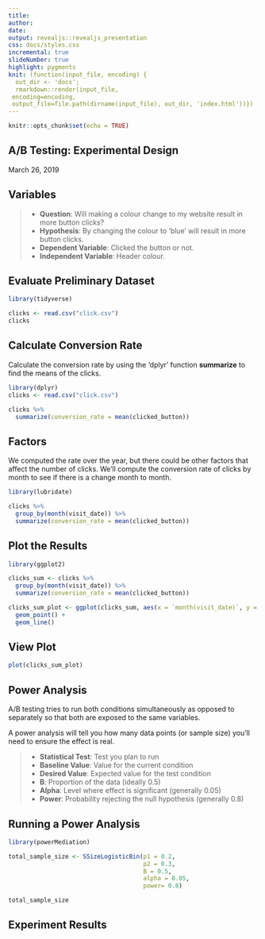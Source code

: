 ```yaml
---
title:
author: 
date: 
output: revealjs::revealjs_presentation
css: docs/styles.css
incremental: true
slideNumber: true
highlight: pygments
knit: (function(input_file, encoding) {
  out_dir <- 'docs';
  rmarkdown::render(input_file,
 encoding=encoding,
 output_file=file.path(dirname(input_file), out_dir, 'index.html'))})
---
```


```r
knitr::opts_chunk$set(echo = TRUE)
```

## A/B Testing: Experimental Design  {data-background="art.jpg" .title}
March 26, 2019

## Variables

> - <b>Question</b>: Will making a colour change to my website result in more button clicks?
> - <b>Hypothesis</b>: By changing the colour to 'blue' will result in more button clicks. 
> - <b>Dependent Variable</b>: Clicked the button or not.
> - <b>Independent Variable</b>: Header colour.

## Evaluate Preliminary Dataset

```r
library(tidyverse)

clicks <- read.csv("click.csv")
clicks
```

## Calculate Conversion Rate
Calculate the conversion rate by using the 'dplyr' function <b>summarize</b> to find the means of the clicks.
```r
library(dplyr)
clicks <- read.csv("click.csv")

clicks %>%
  summarize(conversion_rate = mean(clicked_button))
```

## Factors
We computed the rate over the year, but there could be other factors that affect the number of clicks. We'll compute the conversion rate of clicks by month to see if there is a change month to month. 

```r
library(lubridate)

clicks %>%
  group_by(month(visit_date)) %>%
  summarize(conversion_rate = mean(clicked_button))
```

## Plot the Results
```r
library(ggplot2)

clicks_sum <- clicks %>%
  group_by(month(visit_date)) %>%
  summarize(conversion_rate = mean(clicked_button))

clicks_sum_plot <- ggplot(clicks_sum, aes(x = `month(visit_date)`, y = conversion_rate)) + 
  geom_point() + 
  geom_line()
```

## View Plot

```r
plot(clicks_sum_plot)
```

## Power Analysis
A/B testing tries to run both conditions simultaneously as opposed to separately so that both are exposed to the same variables. 

A power analysis will tell you how many data points (or sample size) you’ll need to ensure the effect is real.

> - <b>Statistical Test</b>: Test you plan to run
> - <b>Baseline Value</b>: Value for the current condition
> - <b>Desired Value</b>: Expected value for the test condition
> - <b>B</b>: Proportion of the data (ideally 0.5)
> - <b>Alpha</b>: Level where effect is significant (generally 0.05)
> - <b>Power</b>: Probability rejecting the null hypothesis (generally 0.8)

## Running a Power Analysis
```r
library(powerMediation)

total_sample_size <- SSizeLogisticBin(p1 = 0.2,
                                      p2 = 0.3,
                                      B = 0.5,
                                      alpha = 0.05,
                                      power= 0.8)

total_sample_size
```

## Experiment Results
